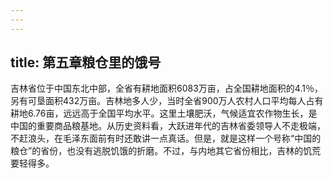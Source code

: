 ```yaml
---
---
---
```

title: 第五章粮仓里的饿号
---



吉林省位于中国东北中部，全省有耕地面积6083万亩，占全国耕地面积的4.1％，另有可垦面积432万亩。吉林地多人少，当时全省900万人农村人口平均每人占有耕地6.76亩，远远高于全国平均水平。这里土壤肥沃，气候适宜农作物生长，是中国的重要商品粮基地。从历史资料看，大跃进年代的吉林省委领导人不走极端，不赶浪头，在毛泽东面前有时还敢讲一点真话。但是，就是这样一个号称“中国的粮仓”的省份，也没有逃脱饥饿的折磨。不过，与内地其它省份相比，吉林的饥荒要轻得多。